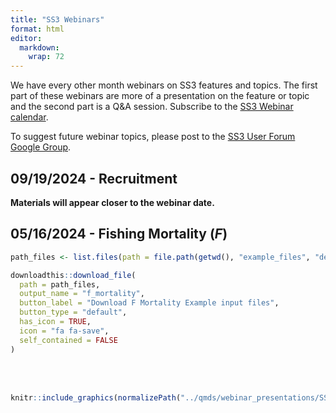 ```yaml
---
title: "SS3 Webinars"
format: html
editor: 
  markdown: 
    wrap: 72
---
```


We have every other month webinars on SS3 features and topics. The first part of 
these webinars are more of a presentation on the feature or topic and the second
part is a Q&A session. Subscribe to the [SS3 Webinar calendar](https://calendar.google.com/calendar/u/0?cid=Y18zNWM2MWQ5Yjg1MGY1YjkwOGNiY2RjNjIwNmZlYzVkNDgxMmQ2ZTU0NDg3YjE0ZjM1ZGMzYmY0M2E3MGQyMmYxQGdyb3VwLmNhbGVuZGFyLmdvb2dsZS5jb20).

To suggest future webinar topics, please post to the [SS3 User Forum Google Group](https://groups.google.com/g/ss3-forum).

## 09/19/2024 - Recruitment
**Materials will appear closer to the webinar date.**

## 05/16/2024 - Fishing Mortality ($F$)

```r
path_files <- list.files(path = file.path(getwd(), "example_files", "demo_constant_timeseries"), full.names = TRUE)

downloadthis::download_file(
  path = path_files,
  output_name = "f_mortality",
  button_label = "Download F Mortality Example input files",
  button_type = "default",
  has_icon = TRUE,
  icon = "fa fa-save",
  self_contained = FALSE
)
```
  
<br/><br/>

```r
knitr::include_graphics(normalizePath("../qmds/webinar_presentations/SS3_Fishing_Mortality.pdf"))
```
